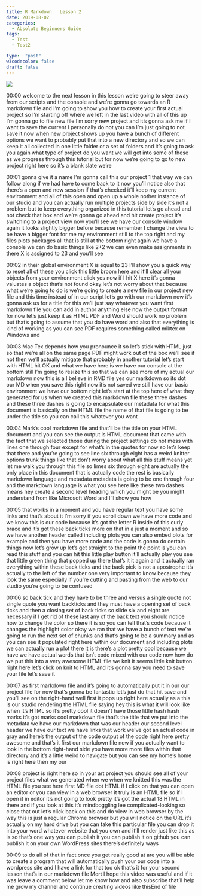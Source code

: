 ```yaml
---
title: R Markdown   Lesson 2
date: 2019-08-02
categories:
  - Absolute Beginners Guide
tags:
  - Test
  - Test2

type:  "post"
w3codecolor: false
draft: false
---
```


<a href="https://www.youtube.com/watch?v=W3sC_M1miFc">
<img src="https://www.cradletograver.com/auto-posts/images/03-AbsoluteBeginnersGuide-MathOperations-Lesson1RTutorialforBegginers.mp4.jpg">
</a>









00:00
welcome to the next lesson in this lesson we're going to steer away from
our scripts and the console and we're gonna go towards an R markdown file and
I'm going to show you how to create your
first actual project so I'm starting off
where we left in the last video with all
of this up I'm gonna go to file new file
I'm sorry new project and it's gonna ask me if I want to save the current I
personally do not you can I'm just going to not save it now when new project
shows up you have a bunch of different options we want to probably put that
into a new directory and so we can keep it all collected in one little folder or
a set of folders and it's going to ask you again what type of project do you
want we will get into some of these as we progress through this tutorial but
for now we're going to go to new project right here so it's a blank slate we're

00:01
gonna give it a name I'm gonna call this our project 1 that way we can follow
along if we had have to come back to it now you'll notice also that there's a
open and new session if that's checked it'll keep my current environment and
all of this open and open up a whole nother instance of our studio and you
can actually run multiple projects side by side it's not a problem but to keep
everything organized in this tutorial let's go ahead and not check that box
and we're gonna go ahead and hit create project it's switching to a project view
now you'll see we have our console window again it looks slightly bigger
before because remember I change the view to be have a bigger font for me my
environment still to the top right and my files plots packages all that is
still at the bottom right again we have a console we can do basic things like
2+2 we can even make assignments in there X is assigned to 23 and you'll see

00:02
in their global environment X is equal to 23 I'll show you a quick way to reset
all of these you click this little broom here and it'll clear all your objects
from your environment click yes now if I hit X here it's gonna
valuates a object that's not found okay let's not worry about that because what
we're going to do is we're going to create a new file in our project new
file and this time instead of in our script let's go with our markdown now
it's gonna ask us for a title for this we'll just say whatever you want first
markdown file you can add in author anything else now the output format for
now let's just keep it as HTML PDF and Word should work no problem but that's
going to assume that you do have word and also that everything is kind of
working as you can see PDF requires something called miktex on Windows and

00:03
Mac Tex depends how you pronounce it so let's stick with HTML just so that we're
all on the same page PDF might work out of the box
we'll see if not then we'll actually mitigate that probably in another
tutorial let's start with HTML hit OK and what we have here is we have our
console at the bottom still I'm going to resize this so that we can see more of
my actual our markdown now this is a I believe in RMD file yes our markdown so
its dot our MD when you save this right now it's not saved we still have our
basic environment we have our bottom right let's start at the top here of
what they generated for us when we created this markdown file these three
dashes and these three dashes is going to encapsulate our metadata for what
this document is basically on the HTML file the name of that file is going to
be under the title so you can call this whatever you want

00:04
Mark's cool markdown file and that'll be the title on your HTML document and you
can see the output is HTML document that came with the fact that we selected
those during the project settings do not mess with lines one through four except
for what's in the quotes for now so let's keep that there and you're going
to see line six through eight has a weird knitter options trunk things like that
don't worry about what all this stuff means yet let me walk you through this
file so limes six through eight are actually the only place in this document
that is actually code the rest is basically markdown language and metadata
metadata is going to be one through four and the markdown language is what you
see here like these two dashes means hey create a second level heading which you
might be you might understand from like Microsoft Word and I'll show you how

00:05
that works in a moment and you have regular text you have some links and
that's about it I'm sorry if you scroll down we have
more code and we know this is our code because it's got the letter R inside of
this curly brace and it's got these back ticks more on that in a just a moment
and so we have another header called including plots you can also embed plots
for example and then you have more code and the code is gonna do certain things
now let's grow up let's get straight to the point
the point is you can read this stuff and you can hit this little play button
it'll actually play you see that little green thing that popped up there that's
it it again and it actually ran everything within these back ticks and
the back pick is not a apostrophe it's actually to the left of the number one
very important to know because they look the same especially if you're cutting
and pasting from the web to our studio you're going to be confused

00:06
so back tick and they have to be three and versus a single quote not single
quote you want backticks and they must have a opening set of back
ticks and then a closing set of back ticks so slide six and eight are
necessary if I get rid of these last any of the back text you should notice how
to change the color so there it is so you can tell that's code because it
changes the highlight color okay we ran that we have a bunch of text we're going
to run the next set of chunks and that's
going to be a summary and as you can see it populated right here within our
document and including plots we can actually run a plot there it is there's
a plot pretty cool because we have we have
actual words that isn't code mixed with our code now how do we put this into a
very awesome HTML file we knit it seems little knit button right here let's
click on knit to HTML and it's gonna say
you need to save your file let's save it

00:07
as first markdown file and it's going to automatically put it in our our project
file for now that's gonna be fantastic let's just do that hit save and you'll
see on the right-hand well first it pops up right here actually as a this is our
studio rendering the HTML file saying hey this is what it will look like when
it's HTML so it's pretty cool it doesn't have those little hash hash marks it's
got marks cool markdown file that's the title that we put into the metadata we
have our markdown that was our header our second level header we have our text
we have links that work we've got an actual code in gray and here's the
output of the code output of the code right here pretty awesome and that's it
first our markdown file now if you actually want to look in the bottom
right-hand side you have more more files within that directory and it's a little
weird to navigate but you can see my home's home is right here then my our

00:08
project is right here so in your art project you should see all of your
project files what we generated when we when we knitted this was the HTML file
you see here first MD file dot HTML if I click on that you can open an editor or
you can view in a web browser it truly is an HTML file so if I open it in
editor it's not going to look pretty it's got the actual 18 HTML in there and
if you look at this it's mindboggling lee complicated-looking
so close that out let's click back on this and do view in web browser by the
way this is just a regular Chrome browser but you will notice on the URL
it's actually on my hard drive but you can take this particular file you can
drop it into your word whatever website that you own and it'll render
just like this as is so that's one way you can publish it you can publish it on
github you can publish it on your own WordPress sites there's definitely ways

00:09
to do all of that in fact once you get really good at are you will be able to
create a program that will automatically
push your our code into a wordpress site and I have a link for that too
ok that's it for your second lesson that's in our markdown file Mort I hope
this video was useful and if it was leave a comment below let me know how
and also subscribe that'll help me grow my channel and continue creating videos
like thisEnd of file

